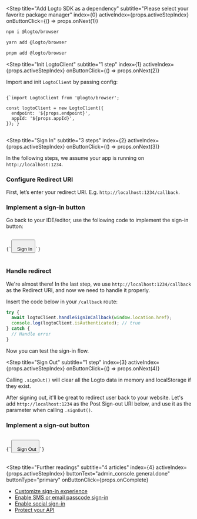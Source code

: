 
<Step
  title="Add Logto SDK as a dependency"
  subtitle="Please select your favorite package manager"
  index={0}
  activeIndex={props.activeStepIndex}
  onButtonClick={() => props.onNext(1)}
>
<Tabs>
<TabItem value="npm" label="npm">

```bash
npm i @logto/browser
```

</TabItem>
<TabItem value="yarn" label="Yarn">

```bash
yarn add @logto/browser
```

</TabItem>
<TabItem value="pnpm" label="pnpm">

```bash
pnpm add @logto/browser
```

</TabItem>
</Tabs>
</Step>

<Step
  title="Init LogtoClient"
  subtitle="1 step"
  index={1}
  activeIndex={props.activeStepIndex}
  onButtonClick={() => props.onNext(2)}
>

Import and init `LogtoClient` by passing config:

<pre>
<code className="language-ts">
{`import LogtoClient from '@logto/browser';

const logtoClient = new LogtoClient({
  endpoint: '${props.endpoint}',
  appId: '${props.appId}',
});`}
</code>
</pre>

</Step>

<Step
  title="Sign In"
  subtitle="3 steps"
  index={2}
  activeIndex={props.activeStepIndex}
  onButtonClick={() => props.onNext(3)}
>

<Alert>
  In the following steps, we assume your app is running on <code>http://localhost:1234</code>.
</Alert>

### Configure Redirect URI

First, let’s enter your redirect URI. E.g. `http://localhost:1234/callback`.

<UriInputField appId={props.appId} isSingle={!props.isCompact} name="redirectUris" title="Redirect URI" />

### Implement a sign-in button

Go back to your IDE/editor, use the following code to implement the sign-in button:

<pre>
<code className="language-html">
{`<button onclick="logtoClient.signIn('${props.redirectUris[0] ?? 'http://localhost:1234/callback'}')">
  Sign In
</button>`}
</code>
</pre>

### Handle redirect

We're almost there! In the last step, we use `http://localhost:1234/callback` as the Redirect URI, and now we need to handle it properly.

Insert the code below in your `/callback` route:

```ts
try {
  await logtoClient.handleSignInCallback(window.location.href);
  console.log(logtoClient.isAuthenticated); // true
} catch {
  // Handle error
}
```

Now you can test the sign-in flow.

</Step>

<Step
  title="Sign Out"
  subtitle="1 step"
  index={3}
  activeIndex={props.activeStepIndex}
  onButtonClick={() => props.onNext(4)}
>

Calling `.signOut()` will clear all the Logto data in memory and localStorage if they exist.

After signing out, it'll be great to redirect user back to your website. Let's add `http://localhost:1234` as the Post Sign-out URI below, and use it as the parameter when calling `.signOut()`.

<UriInputField appId={props.appId} isSingle={!props.isCompact} name="postLogoutRedirectUris" title="Post Sign-out Redirect URI" />

### Implement a sign-out button

<pre>
<code className="language-html">
{`<button onclick="logtoClient.signOut('${props.postLogoutRedirectUris[0] ?? 'http://localhost:1234'}')">
  Sign Out
</button>`}
</code>
</pre>

</Step>

<Step
  title="Further readings"
  subtitle="4 articles"
  index={4}
  activeIndex={props.activeStepIndex}
  buttonText="admin_console.general.done"
  buttonType="primary"
  onButtonClick={props.onComplete}
>

- [Customize sign-in experience](https://docs.logto.io/docs/recipes/customize-sie)
- [Enable SMS or email passcode sign-in](https://docs.logto.io/docs/tutorials/get-started/enable-passcode-sign-in)
- [Enable social sign-in](https://docs.logto.io/docs/tutorials/get-started/enable-social-sign-in)
- [Protect your API](https://docs.logto.io/docs/recipes/protect-your-api)

</Step>
